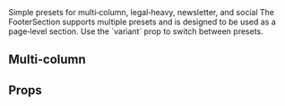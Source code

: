 
<Meta title="Sections/Footer/Docs" of={FooterSectionStories} />

<Title>Footer Section</Title>
<Subtitle>Simple presets for multi‑column, legal‑heavy, newsletter, and social</Subtitle>

<Description>
The FooterSection supports multiple presets and is designed to be used as a page‑level section.
Use the `variant` prop to switch between presets.
</Description>

## Multi‑column
<Canvas>
  <FooterSection variant="multiColumn" />
</Canvas>

## Props
